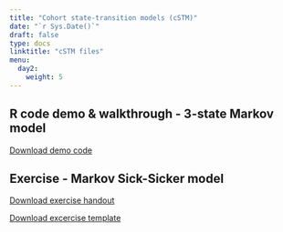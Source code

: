 ---
title: "Cohort state-transition models (cSTM)"
date: "`r Sys.Date()`"
draft: false
type: docs
linktitle: "cSTM files"
menu:
  day2:
    weight: 5
---

## R code demo & walkthrough - 3-state Markov model 

[Download demo code](../../../Course_Modularization/Markov models/Markov 3-state/Markov_3state.Rmd)

## Exercise - Markov Sick-Sicker model 

[Download exercise handout](../../../Course_Modularization/Markov models/Markov Sick-Sicker/exercise worksheets/markov_sick-sicker_exercise.html)

[Download excercise template](../../../Course_Modularization/Markov models/Markov Sick-Sicker/templates/markov_sick-sicker_template.Rmd)

<!-- [Download excercise solutions](../../../Course_Modularization/Markov models/Markov Sick-Sicker/solutions/markov_sick-sicker_time_solutions.Rmd) -->
